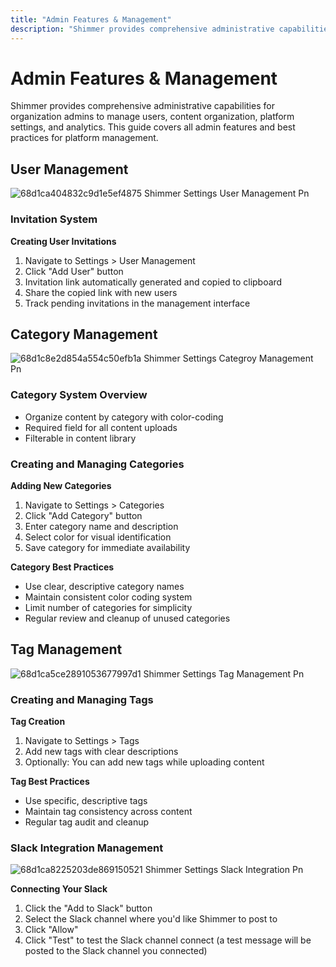 ```yaml
---
title: "Admin Features & Management"
description: "Shimmer provides comprehensive administrative capabilities for organization admins to manage users, content organization, platform settings, and analytics. This guide covers all admin features and best practices for platform management."
---
```


# **Admin Features & Management**

Shimmer provides comprehensive administrative capabilities for organization admins to manage users, content organization, platform settings, and analytics. This guide covers all admin features and best practices for platform management.

## **User Management**

![68d1ca404832c9d1e5ef4875 Shimmer Settings User Management Pn](/images/68d1ca404832c9d1e5ef4875_shimmer-settings-user-management.png)

### **Invitation System**

**Creating User Invitations**

1. Navigate to Settings \> User Management
2. Click "Add User" button
3. Invitation link automatically generated and copied to clipboard
4. Share the copied link with new users
5. Track pending invitations in the management interface

## **Category Management**

![68d1c8e2d854a554c50efb1a Shimmer Settings Categroy Management Pn](/images/68d1c8e2d854a554c50efb1a_shimmer-settings-categroy-management.png)

### **Category System Overview**

- Organize content by category with color-coding
- Required field for all content uploads
- Filterable in content library

### **Creating and Managing Categories**

**Adding New Categories**

1. Navigate to Settings \> Categories
2. Click "Add Category" button
3. Enter category name and description
4. Select color for visual identification
5. Save category for immediate availability

**Category Best Practices**

- Use clear, descriptive category names
- Maintain consistent color coding system
- Limit number of categories for simplicity
- Regular review and cleanup of unused categories

## **Tag Management**

![68d1ca5ce2891053677997d1 Shimmer Settings Tag Management Pn](/images/68d1ca5ce2891053677997d1_shimmer-settings-tag-management.png)

### **Creating and Managing Tags**

**Tag Creation**

1. Navigate to Settings \> Tags
2. Add new tags with clear descriptions
3. Optionally: You can add new tags while uploading content

**Tag Best Practices**

- Use specific, descriptive tags
- Maintain tag consistency across content
- Regular tag audit and cleanup

### **Slack Integration Management**

![68d1ca8225203de869150521 Shimmer Settings Slack Integration Pn](/images/68d1ca8225203de869150521_shimmer-settings-slack-integration.png)

**Connecting Your Slack**

1. Click the "Add to Slack" button
2. Select the Slack channel where you'd like Shimmer to post to
3. Click "Allow"
4. Click "Test" to test the Slack channel connect (a test message will be posted to the Slack channel you connected)